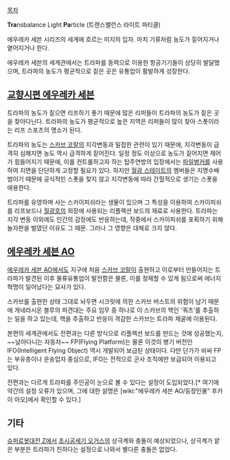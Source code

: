 [[목차]]

'''Tra'''nsbalance Light '''Pa'''rticle
(트랜스밸런스 라이트 파티클)

에우레카 세븐 시리즈의 세계에 흐르는 미지의 입자. 마치 기류처럼 농도가 짙어지거나 옅어지거나 한다.

에우레카 세븐의 세계관에서는 트라파를 동력으로 이용한 항공기기들이 상당히 발달했으며, 트라파의 농도가 평균적으로 짙은 곳은 유통업이 활발하게 성장한다.

== [[교향시편 에우레카 세븐]] ==
트라파의 농도가 짙으면 리프하기 좋기 때문에 많은 리퍼들이 트라파의 농도가 짙은 곳을 찾아다닌다. 트라파의 농도가 평균적으로 높은 지역은 리퍼들이 많이 찾아 스폿이라는 리프 스포츠의 명소가 된다.

트라파의 농도는 [[스카브 코랄]]의 지각변동과 밀접한 관련이 있기 때문에, 지각변동이 급격히 심해지면 농도 역시 급격하게 짙어진다. 일정 정도 이상으로 농도가 짙어지면 제어가 힘들어지기 때문에, 이를 컨트롤하고자 하는 탑주연방의 입장에서는 [[파일벙커]]를 사용하여 지면을 단단하게 고정할 필요가 있다. 하지만 [[월광 스테이트]]의 멤버들은 지명수배범이기 때문에 공식적인 스폿을 찾지 않고 지각변동에 따라 간헐적으로 생기는 스폿을 애용한다. 

트라파를 유영하며 사는 스카이피쉬라는 생물이 있으며 그 특성을 이용하여 스카이피쉬를 리프보드나 [[월광호]]의 외장에 사용되는 리플렉션 보드의 재료로 사용한다. 트라파는 지각 변동 이외에도 인간의 감정에도 반응하는데, 작중에서 스카이피쉬를 포획하기 위해 놀자판을 벌였던 이유도 그 때문. 그러나 그 영향은 대체로 크지 않다.

== [[에우레카 세븐 AO]] ==
[[에우레카 세븐 AO]]에서도 지구에 처음 [[스카브 코랄]]이 출현하고 이로부터 만들어지는 트라파가 발견된 이후 물류유통업이 발전함은 물론, 이를 정제할 수 있게 됨으로써 에너지 혁명이 일어났다는 묘사가 있다.

스카브를 출현한 상태 그대로 놔두면 시크릿에 의한 스카브 버스트의 위험이 남기 때문에 게네라시온 블루의 파견대는 주요 임무 중 하나로 이 스카브의 핵인 '쿼츠'를 추출하는 일을 하고 있는데, 핵을 추출하고 반응이 격감한 스카브는 트라파 채굴에 이용된다.

본편의 세계관에서도 전편과는 다른 방식으로 리플렉션 보드를 만드는 것에 성공했는지, ~~날아다니는 자동차~~ FP(Flying Platform)는 물론 이것의 병기 버전인 IFO(Intelligent Flying Object) 역시 개발되어 보급된 상태이다. 다만 단가가 비싸 FP는 부유층이나 운송업자 중심으로, IFO는 전적으로 군사 조직에만 보급되어 이용되고 있다.

전편과는 다르게 트라파를 주인공이 눈으로 볼 수 있다는 설정이 도입되었다.[* 여기에 약간의 설정 오류가 있으며, 그에 대한 설명은 [wiki:"에우레카 세븐 AO/등장인물" 후카이 아오]에서 확인할 수 있다.]

== 기타 ==
[[슈퍼로봇대전 Z]]에서 [[초시공세기 오거스]]의 상극계와 충돌이 예상되었으나, 상극계가 얕은 부분은 트라파가 진하다는 설정으로 나와서 별다른 충돌은 없었다.

